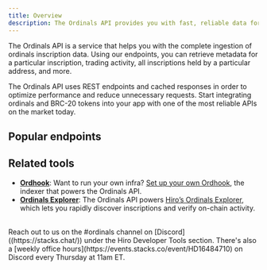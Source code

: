 ```yaml
---
title: Overview
description: The Ordinals API provides you with fast, reliable data for Bitcoin ordinals and BRC-20 tokens via an easy-to-use REST interface.
---
```


The Ordinals API is a service that helps you with the complete ingestion of ordinals inscription data. Using our endpoints, you can retrieve metadata for a particular inscription, trading activity, all inscriptions held by a particular address, and more.

The Ordinals API uses REST endpoints and cached responses in order to optimize performance and reduce unnecessary requests. Start integrating ordinals and BRC-20 tokens into your app with one of the most reliable APIs on the market today.

## Popular endpoints

<Cards>
  <Card
    href="/ordinals/api/inscriptions/get-inscription-content"
    title="Fetch Ordinals content"
    description="Retrieve all metadata related to individual inscriptions."
  />
  <Card
    href="/ordinals/api/brc20/get-brc20-tokens"
    title="Integrate BRC-20 tokens"
    description="Retrieve all metadata related to BRC-20 tokens."
  />
  <Card
    href="/ordinals/api/inscriptions/get-inscriptions"
    title="Showcase user portfolios"
    description="Get all inscriptions held by particular addresses."
  />
  <Card
    href="/ordinals/api/satoshis/get-satoshi"
    title="Retrieve Ordinals data for a specific satoshi"
    description="Get all inscription data related to a particular satoshi."
  />
  <Card
    href="/ordinals/api/inscriptions/get-transfers-per-block"
    title="Graph marketplace activity"
    description="Pull all transfers from a specific block."
  />
</Cards>

## Related tools

- **[Ordhook](/ordinals/ordhook)**: Want to run your own infra? [Set up your own Ordhook](/ordinals/ordhook/guides/ordhook-as-a-service), the indexer that powers the Ordinals API.
- **[Ordinals Explorer](/ordinals/explorer)**: The Ordinals API powers [Hiro’s Ordinals Explorer](https://ordinals.hiro.so/), which lets you rapidly discover inscriptions and verify on-chain activity.

<br />

<Callout title="Need help building with the Ordinals API?" type="help">
Reach out to us on the <span className="font-bold">#ordinals</span> channel on [Discord]((https://stacks.chat/)) under the Hiro Developer Tools section. There's also a [weekly office hours](https://events.stacks.co/event/HD16484710) on Discord every Thursday at 11am ET.
</Callout>